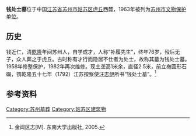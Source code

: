 {{文物保护单位
| 级别 = 市县级
| 省名 = 江苏省
| 市/县名 = 苏州市
| 图片 = Qianchushi‘s tomb 6319.jpg
| 编号 = 第一批，编号不详
| 分类 = 古墓葬
| 时代 = 清
| 所在 = 虎丘
| 登录 = 1963年3月20日
}} 
'''钱处士墓'''位于中国[[江苏省|江苏省]][[苏州市|苏州市]][[姑苏区|姑苏区]][[虎丘|虎丘]]西麓，1963年被列为[[苏州市文物保护单位|苏州市文物保护单位]]。

==历史==
钱近仁，清[[乾隆|乾隆]]年间苏州人，自学成才，人称“补履先生”，终年76岁，殁后无子，众人葬之于虎丘。古时称有才行而隐居不仕者为处士，故称其墓为钱处士墓。1958年修整保护，1982年再次维修。现土垄高1米余，直径2.5米，前立椭圆形石碣，镌乾隆五十七年（1792）江苏按察使[[汪志伊|汪志伊]]所书“钱处士墓”。<ref>金阊区志[M]. 东南大学出版社, 2005.</ref>

{{Gallery
|width = 300
|height = 
|lines = 1
|File:Qianchushi‘s tomb 6317.jpg|
}}

==参考资料==
{{Commons category|Tomb of Qian Jinren}}
{{reflist}}

{{coord|31|20|13.6|N|120|34|30.5|E|scale:10000|display=title}}
{{苏州市文物保护单位}}
{{DEFAULTSORT:Qianchushi}}
[[Category:苏州墓葬|Category:苏州墓葬]]
[[Category:姑苏区建筑物|Category:姑苏区建筑物]]
